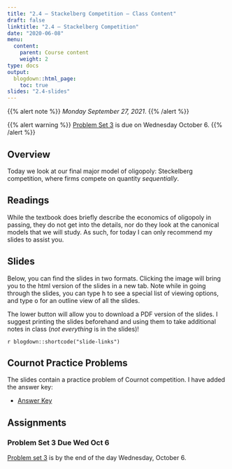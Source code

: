 ```yaml
---
title: "2.4 — Stackelberg Competition — Class Content"
draft: false
linktitle: "2.4 — Stackelberg Competition"
date: "2020-06-08"
menu:
  content:
    parent: Course content
    weight: 2
type: docs
output:
  blogdown::html_page:
    toc: true
slides: "2.4-slides"
---
```


{{% alert note %}}
*Monday September 27, 2021*.
{{% /alert %}}

{{% alert warning %}}
[Problem Set 3](/assignments/03-problem-set) is due on Wednesday October 6. 
{{% /alert %}}

## <i class="fas fa-info-circle fa-lg"></i> Overview

Today we look at our final major model of oligopoly: Steckelberg competition, where firms compete on quantity *sequentially*.

## <i class="fas fa-book-reader fa-lg"></i> Readings

While the textbook does briefly describe the economics of oligopoly in passing, they do not get into the details, nor do they look at the canonical models that we will study. As such, for today I can only recommend my slides to assist you. 

## <i class="fas fa-chalkboard-teacher"></i> Slides

Below, you can find the slides in two formats. Clicking the image will bring you to the html version of the slides in a new tab. Note while in going through the slides, you can type <kbd>h</kbd> to see a special list of viewing options, and type <kbd>o</kbd> for an outline view of all the slides.

The lower button will allow you to download a PDF version of the slides. I suggest printing the slides beforehand and using them to take additional notes in class (*not everything* is in the slides)!

`r blogdown::shortcode("slide-links")`

## Cournot Practice Problems

The slides contain a practice problem of Cournot competition. I have added the answer key:

- [<i class="far fa-life-ring"></i> Answer Key](/assignments/oligopoly_practice_answers.html)

## <i class="fas fa-laptop-code"></i> Assignments

### Problem Set 3 Due Wed Oct 6

[Problem set 3](/assignment/03-problem-set) is by the end of the day Wednesday, October 6.